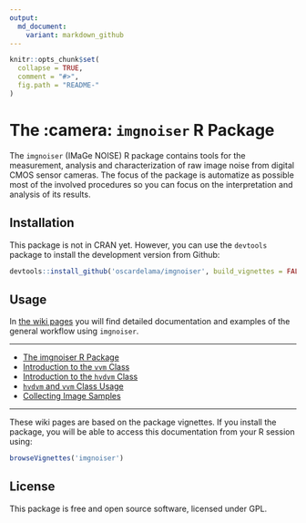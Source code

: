 ```yaml
---
output:
  md_document:
    variant: markdown_github
---
```


<!-- README.md is generated from README.Rmd. Please edit that file -->

```r
knitr::opts_chunk$set(
  collapse = TRUE,
  comment = "#>",
  fig.path = "README-"
)
```

The :camera: `imgnoiser` R Package
===================================

<!-- Non tested state
[![Build Status](https://travis-ci.org/oscardelama/imgnoiser.png?branch=master)](https://travis-ci.org/oscardelama/imgnoiser)
-->

The `imgnoiser` (IMaGe NOISE) R package contains tools for the measurement, analysis and characterization of raw image noise from digital CMOS sensor cameras. The focus of the package is automatize as possible most of the involved procedures so you can focus on the interpretation and analysis of its results.

Installation
------------

This package is not in CRAN yet. However, you can use the `devtools` package to install the development version from Github:

```r
devtools::install_github('oscardelama/imgnoiser', build_vignettes = FALSE))
```

Usage
-----
In [the wiki pages](https://github.com/oscardelama/imgnoiser/wiki) you will find detailed documentation and examples of the general workflow using `imgnoiser`.

- - -

* [The imgnoiser R Package](https://github.com/oscardelama/imgnoiser/wiki)
* [Introduction to the `vvm` Class](https://github.com/oscardelama/imgnoiser/wiki/vvm-Class-Introduction)
* [Introduction to the `hvdvm` Class](https://github.com/oscardelama/imgnoiser/wiki/hvdvm-Class-Introduction)
* [`hvdvm` and `vvm` Class Usage](https://github.com/oscardelama/imgnoiser/wiki/hvdvm-and-vvm-Class-Usage)
* [Collecting Image Samples](https://github.com/oscardelama/imgnoiser/wiki/Collecting-Image-Samples)

- - -

These wiki pages are based on the package vignettes. If you install the package, you will be able to access this documentation from your R session using:

```r
browseVignettes('imgnoiser')
```


License
-------

This package is free and open source software, licensed under GPL.
